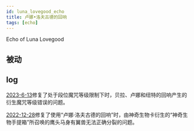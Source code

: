 ```yaml
---
id: luna_lovegood_echo
title: 卢娜•洛夫古德的回响
tags: [echo]
---
```


Echo of Luna Lovegood

<!--truncate-->

## 被动



## log

[2023-6-13](/blog/230613-update-annc#fix)修复了处于段位魔咒等级限制下时，贝拉、卢娜和纽特的回响产生的衍生魔咒等级错误的问题。

[2022-12-28](/blog/221228-update-annc#fix)修复了使用“卢娜·洛夫古德的回响”时，由神奇生物卡衍生的“神奇生物手提箱”所召唤的鹰头马身有翼兽无法正确分裂的问题。

